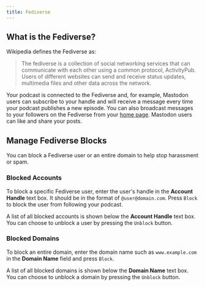 ```yaml
---
title: Fediverse
---
```


## What is the Fediverse?

Wikipedia defines the Fediverse as:

> The fediverse is a collection of social networking services that can communicate with each other using a common
> protocol, ActivityPub. Users of different websites can send and receive status updates, multimedia files and other
> data across the network.

Your podcast is connected to the Fediverse and, for example, Mastodon users can subscribe to your handle and will
receive a message every time your podcast publishes a new episode. You can also broadcast messages to your followers
on the Fediverse from your [home page](../website#home). Mastodon users can like and share your posts.

## Manage Fediverse Blocks

You can block a Fediverse user or an entire domain to help stop harassment or spam.

### Blocked Accounts

To block a specific Fediverse user, enter the user's handle in the **Account Handle** text box. It should be in
the format of `@user@domain.com`. Press `Block` to block the user from following your podcast.

A list of all blocked accounts is shown below the **Account Handle** text box. You can choose to unblock a user
by pressing the `Unblock` button.

### Blocked Domains

To block an entire domain, enter the domain name such as `www.example.com` in the **Domain Name** field and press
`Block`.

A list of all blocked domains is shown below the **Domain Name** text box. You can choose to unblock a domain
by pressing the `Unblock` button.
